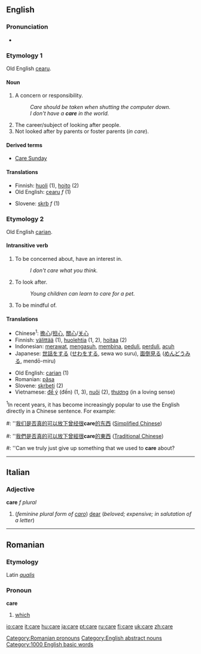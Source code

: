==English==

{{rank|following|fell|different|388|care|war|short|able}}

===Pronunciation===
*{{audio|en-us-care.ogg|Audio (US)}}

===Etymology 1===
Old English [[cearu]].

====Noun====
{{en-noun-reg-both}}

# A concern or responsibility.
#:''Care should be taken when shutting the computer down.''
#:''I don't have a '''care''' in the world.''
# The career/subject of looking after people.
# Not looked after by parents or foster parents (''in care'').

====Derived terms====
*[[Care Sunday]]

====Translations====
{{rfc-trans}}
{{top}}
*Finnish: [[huoli]] (1), [[hoito]] (2)
*Old English: [[cearu]] ''f'' (1)
{{mid}}
*Slovene: [[skrb]] ''f'' (1)
{{bottom}}

===Etymology 2===
Old English [[carian]].

====Intransitive verb====
{{en-verb|car|ing}}

# To be concerned about, have an interest in.
#:''I don't care what you think.''
# To look after.
#:''Young children can learn to care for a pet.''
# To be mindful of.

====Translations====
{{rfc-trans}}
{{top}}
*Chinese<sup>1</sup>: [[擔心]]/[[担心]], [[關心]]/[[关心]]
*Finnish: [[välittää]] (1), [[huolehtia]] (1, 2), [[hoitaa]] (2)
*Indonesian: [[rawat|merawat]], [[asuh|mengasuh]], [[bina|membina]], [[peduli]], [[perduli]], [[acuh]]
*Japanese: [[世話]]をする ([[せわ]]をする, sewa wo suru), [[面倒見る]] ([[めんどうみる]], mendō-miru)
{{mid}}
*Old English: [[carian]] (1)
*Romanian: [[păsa]]
*Slovene: [[skrbeti]] (2)
*Vietnamese: [[để ý]] (đến) (1, 3), [[nuôi]] (2), [[thương]] (in a loving sense)
{{bottom}}

<sup>1</sup>In recent years, it has become increasingly popular to use the English directly in a Chinese sentence.  For example:
#: ''[[我们]][[是否]][[真]][[的]][[可以]][[放下]][[曾经]][[很]]'''care'''[[的]][[东西]] ([[Simplified Chinese]]) 
#: ''[[我們]][[是否]][[真]][[的]][[可以]][[放下]][[曾經]][[很]]'''care'''[[的]][[東西]] ([[Traditional Chinese]])
#: ''Can we truly just give up something that we used to '''care''' about?

----

==Italian==
===Adjective===
'''care''' ''f plural''

#(''feminine plural form of [[caro]]'') [[dear]] (''beloved; expensive; in salutation of a letter'')

----

==Romanian==
===Etymology===
Latin ''[[qualis]]''
===Pronoun===
'''care'''

# [[which]]

[[Category:Romanian pronouns]]
[[Category:English abstract nouns]]
[[Category:1000 English basic words]]

[[io:care]]
[[it:care]]
[[hu:care]]
[[ja:care]]
[[pt:care]]
[[ru:care]]
[[fi:care]]
[[uk:care]]
[[zh:care]]